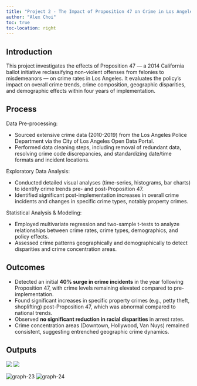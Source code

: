 ```yaml
---
title: "Project 2 - The Impact of Proposition 47 on Crime in Los Angeles"
author: "Alex Choi" 
toc: true
toc-location: right
---
```


## Introduction
This project investigates the effects of Proposition 47 — a 2014 California ballot initiative reclassifying non-violent offenses from felonies to misdemeanors — on crime rates in Los Angeles. It evaluates the policy’s impact on overall crime trends, crime composition, geographic disparities, and demographic effects within four years of implementation.

## Process
Data Pre-processing:  

- Sourced extensive crime data (2010-2019) from the Los Angeles Police Department via the City of Los Angeles Open Data Portal.
- Performed data cleaning steps, including removal of redundant data, resolving crime code discrepancies, and standardizing date/time formats and incident locations.

Exploratory Data Analysis:  

- Conducted detailed visual analyses (time-series, histograms, bar charts) to identify crime trends pre- and post-Proposition 47.
- Identified significant post-implementation increases in overall crime incidents and changes in specific crime types, notably property crimes.

Statistical Analysis & Modeling: 

- Employed multivariate regression and two-sample t-tests to analyze relationships between crime rates, crime types, demographics, and policy effects.
- Assessed crime patterns geographically and demographically to detect disparities and crime concentration areas.

## Outcomes
- Detected an initial **40% surge in crime incidents** in the year  following Proposition 47, with crime levels remaining elevated compared to pre-implementation.
- Found significant increases in specific property crimes (e.g., petty theft, shoplifting) post-Proposition 47, which was abnormal compared to national trends.
- Observed **no significant reduction in racial disparities** in arrest rates.
- Crime concentration areas (Downtown, Hollywood, Van Nuys) remained consistent, suggesting entrenched geographic crime dynamics.

## Outputs

::: {#figs layout-ncol=2}
![](graph-21.png)
![](graph-22.png)

![graph-23](graph-23.png)
![graph-24](graph-24.png)
:::



